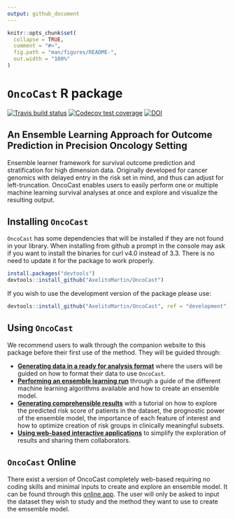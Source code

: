 ```yaml
---
output: github_document
---
```


```r
knitr::opts_chunk$set(
  collapse = TRUE,
  comment = "#>",
  fig.path = "man/figures/README-",
  out.width = "100%"
)
```

# `OncoCast` R package

<!-- badges: start -->
[![Travis build status](https://travis-ci.com/AxelitoMartin/OncoCast.svg?branch=development)](https://travis-ci.org/AxelitoMartin/OncoCast)
[![Codecov test coverage](https://codecov.io/gh/AxelitoMartin/OncoCast/branch/development/graph/badge.svg)](https://codecov.io/gh/AxelitoMartin/OncoCast?branch=development)
[![DOI](https://zenodo.org/badge/211392347.svg)](https://zenodo.org/badge/latestdoi/211392347)
<!-- badges: end -->


## An Ensemble Learning Approach for Outcome Prediction in Precision Oncology Setting

Ensemble learner framework for survival outcome prediction and stratification for high dimension data. Originally developed for cancer genomics with delayed entry in the risk set in mind, and thus can adjust for left-truncation. 
OncoCast enables users to easily perform one or multiple machine learning survival analyses at once and explore and visualize the resulting output.

## Installing `OncoCast`

`OncoCast` has some dependencies that will be installed if they are not found in your library. When installing from github a prompt in the console may ask if you want to install the binaries for curl v4.0 instead of 3.3. There is no need to update it for the package to work properly.

``` r
install.packages("devtools")
devtools::install_github("AxelitoMartin/OncoCast")
```
If you wish to use the development version of the package please use:

``` r
devtools::install_github("AxelitoMartin/OncoCast", ref = "development")
```

## Using `OncoCast` 

We recommend users to walk through the companion website to this package before their first use of the method. They will be guided through:

- [**Generating data in a ready for analysis format**](https://axelitomartin.github.io/OncoCast/articles/OncoCast-Data.html) where the users will be guided on how to format their data to use `OncoCast`.
- [**Performing an ensemble learning run**](https://axelitomartin.github.io/OncoCast/articles/Ensemble-Learner.html) through a guide of the different machine learning algorithms available and how to create an ensemble model.
- [**Generating comprehensible results**](https://axelitomartin.github.io/OncoCast/articles/Risk-Prediction.html) with a tutorial on how to explore the predicted risk score of patients in the dataset, the prognostic power of the ensemble model, the importance of each feature of interest and how to optimize creation of risk groups in clinically meaningful subsets.
- [**Using web-based interactive applications**](https://axelitomartin.github.io/OncoCast/articles/Online-Tools.html) to simplify the exploration of results and sharing them collaborators.


## `OncoCast` Online

There exist a version of OncoCast completely web-based requiring no coding skills and minimal inputs to create and explore an ensemble model. It can be found through this [online app](). The user will only be asked to input the dataset they wish to study and the method they want to use to create the emsemble model.

